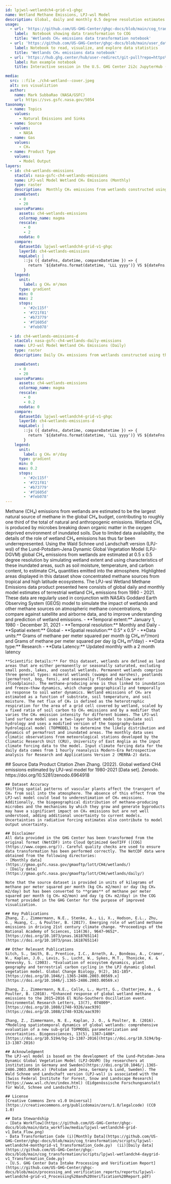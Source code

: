 ```yaml
---
id: lpjwsl-wetlandch4-grid-v1-ghgc
name: Wetland Methane Emissions, LPJ-wsl Model
description: Global, daily and monthly 0.5 degree resolution estimates of wetland methane emissions from the LPJ-wsl model, version 1
usage:
  - url: 'https://github.com/US-GHG-Center/ghgc-docs/blob/main/cog_transformation/scripts/lpjwsl-wetlandch4-monthgrid-v1_Transformation_Code.py'
    label:  Notebook showing data transformation to COG
    title: 'Wetlands CH₄ emissions data transformation notebook'
  - url: 'https://github.com/US-GHG-Center/ghgc-docs/blob/main/user_data_notebooks/lpjwsl-wetlandch4-grid-v1_User_Notebook.ipynb'
    label: Notebook to read, visualize, and explore data statistics
    title: 'Wetlands CH₄ emissions data notebook'
  - url: 'https://hub.ghg.center/hub/user-redirect/git-pull?repo=https%3A%2F%2Fgithub.com%2FUS-GHG-Center%2Fghgc-docs&urlpath=tree%2Fghgc-docs%2Fuser_data_notebooks%2Flpjwsl-wetlandch4-grid-v1_User_Notebook.ipynb&branch=main'
    label: Run example notebook
    title: Interactive session in the U.S. GHG Center 2i2c JupyterHub (requires account)

media:
  src: ::file ./ch4-wetland--cover.jpeg
  alt: svs visualiztion
  author:
    name: Mark SubbaRao (NASA/GSFC)
    url: https://svs.gsfc.nasa.gov/5054
taxonomy:
  - name: Topics
    values:
      - Natural Emissions and Sinks
  - name: Source
    values:
      - NASA
  - name: Gas
    values:
      - CH₄
  - name: Product Type
    values:
      - Model Output
layers:
  - id: ch4-wetlands-emissions
    stacCol: nasa-gsfc-ch4-wetlands-emissions
    name: LPJ-wsl Model Wetland CH₄ Emissions (Monthly)
    type: raster
    description:  Monthly CH₄ emissions from wetlands constructed using the LPJ-wsl model
    zoomExtent:
      - 0
      - 20
    sourceParams:
      assets: ch4-wetlands-emissions
      colormap_name: magma
      rescale:
        - 0
        - 2
      nodata: 0
    compare:
      datasetId: lpjwsl-wetlandch4-grid-v1-ghgc
      layerId: ch4-wetlands-emissions
      mapLabel: |
        ::js ({ dateFns, datetime, compareDatetime }) => {
          return `${dateFns.format(datetime, 'LLL yyyy')} VS ${dateFns.format(compareDatetime, 'LLL yyyy')}`;
        }
    legend:
      unit:
        label: g CH₄ m²/mon
      type: gradient
      min: 0
      max: 2
      stops:
        - '#2c115f'
        - '#721f81'
        - '#b73779'
        - '#f1605d'
        - '#feb078'

  - id: ch4-wetlands-emissions-d
    stacCol: nasa-gsfc-ch4-wetlands-daily-emissions
    name: LPJ-wsl Model Wetland CH₄ Emissions (Daily)
    type: raster
    description: Daily CH₄ emissions from wetlands constructed using the LPJ-wsl model

    zoomExtent:
      - 0
      - 20
    sourceParams:
      assets: ch4-wetlands-emissions
      colormap_name: magma
      rescale:
        - 0
        - 0.2
      nodata: 0
    compare:
      datasetId: lpjwsl-wetlandch4-grid-v1-ghgc
      layerId: ch4-wetlands-emissions-d
      mapLabel: |
        ::js ({ dateFns, datetime, compareDatetime }) => {
          return `${dateFns.format(datetime, 'LLL yyyy')} VS ${dateFns.format(compareDatetime, 'LLL yyyy')}`;
        }
    legend:
      unit:
        label: g CH₄ m²/day
      type: gradient
      min: 0
      max: 0.2
      stops:
        - '#2c115f'
        - '#721f81'
        - '#b73779'
        - '#f1605d'
        - '#feb078'     
---
```


<Block type='wide'>
  <Prose>
    Methane (CH₄) emissions from wetlands are estimated to be the largest natural source of methane in the global CH₄ budget, contributing to roughly one third of the total of natural and anthropogenic emissions. Wetland CH₄ is produced by microbes breaking down organic matter in the oxygen deprived environment of inundated soils. Due to limited data availability, the details of the role of wetland CH₄ emissions has thus far been underrepresented. Using the Wald Schnee und Landschaft version (LPJ-wsl) of the Lund-Potsdam-Jena Dynamic Global Vegetation Model (LPJ-DGVM) global CH₄ emissions from wetlands are estimated at 0.5 x 0.5 degree resolution by simulating wetland extent and using characteristics of these inundated areas, such as soil moisture, temperature, and carbon content, to estimate CH₄ quantities emitted into the atmosphere. Highlighted areas displayed in this dataset show concentrated methane sources from tropical and high latitude ecosystems. The LPJ-wsl Wetland Methane Emissions data product presented here consists of global daily and monthly model estimates of terrestrial wetland CH₄ emissions from 1980 - 2021. These data are regularly used in conjunction with NASA’s Goddard Earth Observing System (GEOS) model to simulate the impact of wetlands and other methane sources on atmospheric methane concentrations, to compare against satellite and airborne data, and to improve understanding and prediction of wetland emissions.  
    - **Temporal extent:** January 1, 1980 - December 31, 2021 
    - **Temporal resolution:** Monthly and Daily      
    - **Spatial extent:** Global    
    - **Spatial resolution:** 0.5° x 0.5°   
    - **Data units:** Grams of methane per meter squared per month (g CH₄ m²/mon) and Grams of methane per meter squared per day (g CH₄ m²/day)       
    - **Data type:** Research
    - **Data Latency:** Updated monthly with a 2 month latency


    **Scientific Details:** For this dataset, wetlands are defined as land areas that are either permanently or seasonally saturated, excluding small ponds, lakes, and coastal wetlands. Permanent wetlands comprise three general types: mineral wetlands (swamps and marshes), peatlands (permafrost, bog, fens), and seasonally flooded shallow water (floodplains). The methane-producing area is thus linked to inundation and freeze−thaw dynamics, which change geographically and temporally in response to soil water dynamics. Wetland emissions of CH₄ are estimated as a function of substrate, soil temperature, and soil moisture. The net flux of CH₄ is defined as the heterotrophic respiration for the area of a grid cell covered by wetland, scaled by a fixed ratio of soil carbon to CH₄ emissions and by a modifier that varies the CH₄ emission intensity for different biomes. The LPJ-wsl land surface model uses a two-layer bucket model to simulate soil hydrology and uses a modified version of the topography-based hydrological model (TOPMODEL) to determine the likely distribution and dynamics of permafrost and inundated areas. The monthly data uses climatic observations from meteorological stations developed by the Climatic Research Unit (CRU), University of East Anglia as the input climate forcing data to the model. Input climate forcing data for the daily data comes from 1 hourly reanalysis Modern-Era Retrospective analysis for Research and Applications Version 2 (MERRA-2) data. 
  </Prose>
</Block>
<Block>
  <Prose>
    ## Source Data Product Citation
    Zhen Zhang. (2022). Global wetland CH4 emissions estimated by LPJ-wsl model for 1980-2021 [Data set]. Zenodo. https://doi.org/10.5281/zenodo.6964918 

    ## Dataset Accuracy
    Shifting spatial patterns of vascular plants affect the transport of CH₄ from soil into the atmosphere. The absence of this effect from the LPJ-wsl model could lead to underestimation of CH₄ emissions. Additionally, the biogeographical distribution of methane-producing microbes and the mechanisms by which they grow and generate byproducts may have a significant impact on CH₄ emissions but are not well understood, adding additional uncertainty to current models. Uncertainties in radiative forcing estimates also contribute to model output uncertainty.  

    ## Disclaimer
    All data provided in the GHG Center has been transformed from the original format (NetCDF) into Cloud Optimized GeoTIFF ([COG](https://www.cogeo.org/)). Careful quality checks are used to ensure data transformation has been performed correctly. The NetCDF data were obtained from the following directories:
    - [Monthly data](https://gmao.gsfc.nasa.gov/gmaoftp/lott/CH4/wetlands/) 
    - [Daily data](https://gmao.gsfc.nasa.gov/gmaoftp/lott/CH4/wetlands/daily/)  

    Note that the source dataset is provided in units of kilograms of methane per meter squared per month (kg CH₄ m2/mon) or day (kg CH₄ m2/day) but has been converted to **grams** of methane per meter squared per month (g CH₄ m2/mon) and day (g CH₄ m2/day) in the COG format provided in the GHG Center for the purpose of improved visualization.     
    
    ## Key Publications
    Zhang, Z., Zimmermann, N.E., Stenke, A., Li, X., Hodson, E.L., Zhu, G., Huang, C., & Poulter, B. (2017). Emerging role of wetland methane emissions in driving 21st century climate change. *Proceedings of the National Academy of Sciences, 114(36), 9647–9652*. [https://doi.org/10.1073/pnas.1618765114](https://doi.org/10.1073/pnas.1618765114)

    ## Other Relevant Publications
    Sitch, S., Smith, B., Prentice, I.C., Arneth, A., Bondeau, A., Cramer, W., Kaplan, J.O., Levis, S., Lucht, W., Sykes, M.T., Thonicke, K. & Venevsky, S. (2003). *Evaluation of ecosystem dynamics, plant geography and terrestrial carbon cycling in the LPJ dynamic global vegetation model. Global Change Biology, 9(2), 161-185*. [https://doi.org/10.1046/j.1365-2486.2003.00569.x](https://doi.org/10.1046/j.1365-2486.2003.00569.x)

    Zhang, Z., Zimmermann, N.E., Calle, L., Hurtt, G., Chatterjee, A., & Poulter, B. (2018). *Enhanced response of global wetland methane emissions to the 2015–2016 El Niño-Southern Oscillation event. Environmental Research Letters, 13(7), 074009*. [https://doi.org/10.1088/1748-9326/aac939](https://doi.org/10.1088/1748-9326/aac939)

    Zhang, Z., Zimmermann, N. E., Kaplan, J. O., & Poulter, B. (2016). *Modeling spatiotemporal dynamics of global wetlands: comprehensive evaluation of a new sub-grid TOPMODEL parameterization and uncertainties. Biogeosciences, 13(5), 1387–1408*. [https://doi.org/10.5194/bg-13-1387-2016](https://doi.org/10.5194/bg-13-1387-2016)
    
    ## Acknowledgment
    The LPJ-wsl model is based on the development of the Lund-Potsdam-Jena Dynamic Global Vegetation Model (LPJ-DGVM) [by researchers at institutions in Germany and Sweden](https://doi.org/10.1046/j.1365-2486.2003.00569.x) (Potsdam and Jena, Germany & Lund, Sweden). The Wald Schnee und Landschaft version (LPJ-wsl) is associated with the [Swiss Federal Institute for Forest, Snow and Landscape Research](https://www.wsl.ch/en/index.html) (Eidgenössische Forschungsanstalt für Wald, Schnee und Landschaft).    
    
    ## License
    [Creative Commons Zero v1.0 Universal](https://creativecommons.org/publicdomain/zero/1.0/legalcode) (CC0 1.0)   

    ## Data Stewardship
    - [Data Workflow](https://github.com/US-GHG-Center/ghgc-docs/blob/main/data_workflow/media/lpjwsl-wetlandch4-grid-v1_Data_Flow.png)
    - Data Transformation Code (i)[Monthly Data](https://github.com/US-GHG-Center/ghgc-docs/blob/main/cog_transformation/scripts/lpjwsl-wetlandch4-monthgrid-v1_Transformation_Code.py)  (ii)[Daily data](https://github.com/US-GHG-Center/ghgc-docs/blob/main/cog_transformation/scripts/lpjwsl-wetlandch4-daygrid-v1_Transformation_Code.py)
    - [U.S. GHG Center Data Intake Processing and Verification Report](https://github.com/US-GHG-Center/ghgc-docs/blob/main/processing_and_verification_reports/reports/lpjwsl-wetlandch4-grid-v1_Processing%20and%20Verification%20Report.pdf)

  </Prose>
</Block>
